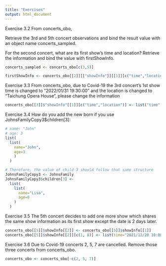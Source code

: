 ---
title: "Exercises"
output: html_document
---

Exercise 3.2 From concerts_obo,

Retrieve the 3rd and 5th concert observations and bind the result value with an object name concerts_sampled.

For the second concert, what are its first show’s time and location? Retrieve the information and bind the value with firstShowInfo.

```{r}
concerts_sampled <- concerts_obo[c(3,5)] 

firstShowInfo <- concerts_obo[[2]][["showInfo"]][[1]][c("time","location")]
```


Exercise 3.3 From concerts_obo, due to Covid-19 the 3rd concert’s 1st show time is changed to “2022/01/31 19:30:00” and the location is changed to “Taichung Opera House”, please change the information

```{r}
concerts_obo[[3]]$"showInfo"[[1]][c("time","location")] <- list("time" = "2022/01/31 19:30:00","location" = "Taichung Opera House")
```


Exercise 3.4 How do you add the new born if you use JohnsFamilyCopy3$children[3]:

```{r}
# name: "John"  
# age: 3
list(
  list(
    name="John",
    age=3
    )
  )
```

```{r}
# Therefore, the value of child 3 should follow that same structure
JohnsFamilyCopy3 <- JohnsFamily
JohnsFamilyCopy3$children[3] <- 
  list(
    list(
      name="Lisa",
      age=0
    )
  )
```

Exercise 3.5 The 5th concert decides to add one more show which shares the same show information as its first show except the date is 2 days later.

```{r}
concerts_obo[[5]]$showInfo[[2]] <- concerts_obo[[5]]$showInfo[[1]]
concerts_obo[[5]]$showInfo[[2]][c(1, 8)] <- list(time="2021/12/20 10:00:00", endTime="2021/12/21 22:00:00")
```

Exercise 3.6 Due to Covid-19 concerts 2, 5, 7 are cancelled. Remove those three concerts from concerts_obo.

```{r}
concerts_obo <- concerts_obo[-c(2, 5, 7)]
```







